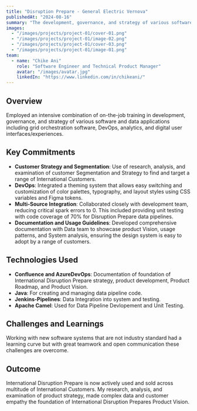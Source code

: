 ```yaml
---
title: "Disruption Prepare - General Electric Vernova"
publishedAt: "2024-08-16"
summary: "The development, governance, and strategy of various software and data applications for the General Electric Vernova Disruption Prepare Product."
images:
  - "/images/projects/project-01/cover-01.png"
  - "/images/projects/project-01/image-02.png"
  - "/images/projects/project-01/cover-03.png"
  - "/images/projects/project-01/image-01.png"
team:
  - name: "Chike Ani"
    role: "Software Engineer and Technical Product Manager"
    avatar: "/images/avatar.jpg"
    linkedIn: "https://www.linkedin.com/in/chikeani/"
---
```


## Overview

Employed an intensive combination of on-the-job training in development, governance, and strategy of various software and data applications including grid orchestration software, DevOps, analytics, and digital user interfaces/experiences.
## Key Commitments

- **Customer Strategy and Segmentation**: Use of research, analysis, and examination of customer Segmentation and Strategy to find and target a range of International Customers.
- **DevOps**: Integrated a theming system that allows easy switching and customization of color palettes, typography, and layout styles using CSS variables and Figma tokens.
- **Multi-Source Integration**: Collaborated closely with development team, reducing critical spark errors to 0. This included providing unit testing with code coverage of 70% for Disruption Prepare data pipelines.
- **Documentation and Usage Guidelines**: Developed comprehensive documentation with Data team to showcase product Vision, usage patterns, and System analysis, ensuring the design system is easy to adopt by a range of customers.

## Technologies Used

- **Confluence and AzureDevOps**: Documentation of foundation of International Disruption Prepare strategy, product development, Product Roadmap, and Product Vision.
- **Java**: For creating and managing data pipeline code.
- **Jenkins-Pipelines**: Data Integration into system and testing.
- **Apache Camel**: Used for Data Pipeline Devlopement and Unit Testing.

## Challenges and Learnings

Working with new software systems that are not industry standard had a learning curve but with great teamwork and open communication these challenges are overcome.
## Outcome

International Disruption Prepare is now actively used and sold across multitude of International Customers. My research, analysis, and examination of product strategy, made complex data and customer empathy the foundation of International Disruption Prepares Product Vision.